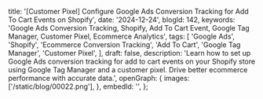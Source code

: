   title:
    '[Customer Pixel] Configure Google Ads Conversion Tracking for Add To Cart Events on Shopify',
  date: '2024-12-24',
  blogId: 142,
  keywords:
    'Google Ads Conversion Tracking, Shopify, Add To Cart Event, Google Tag Manager, Customer Pixel, Ecommerce Analytics',
  tags: [
    'Google Ads',
    'Shopify',
    'Ecommerce Conversion Tracking',
    'Add To Cart',
    'Google Tag Manager',
    'Customer Pixel',
  ],
  draft: false,
  description:
    'Learn how to set up Google Ads conversion tracking for add to cart events on your Shopify store using Google Tag Manager and a customer pixel. Drive better ecommerce performance with accurate data.',
  openGraph: {
    images: ['/static/blog/00022.png'],
  },
  embedId: '',
};

<DataLayerCodeBlock fileName="add_to_cart.js" />
